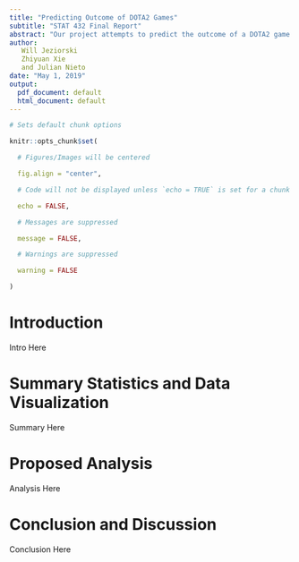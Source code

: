```yaml
---
title: "Predicting Outcome of DOTA2 Games"
subtitle: "STAT 432 Final Report"
abstract: "Our project attempts to predict the outcome of a DOTA2 game based off of what happened in the game. "
author:
   Will Jeziorski
   Zhiyuan Xie
   and Julian Nieto
date: "May 1, 2019"
output:
  pdf_document: default
  html_document: default
---
```


```r
# Sets default chunk options

knitr::opts_chunk$set(

  # Figures/Images will be centered

  fig.align = "center", 

  # Code will not be displayed unless `echo = TRUE` is set for a chunk

  echo = FALSE,

  # Messages are suppressed

  message = FALSE,

  # Warnings are suppressed

  warning = FALSE

)
```

\centering

\raggedright

\tableofcontents

\clearpage

# Introduction

Intro Here

# Summary Statistics and Data Visualization

Summary Here

# Proposed Analysis

Analysis Here

# Conclusion and Discussion

Conclusion Here


